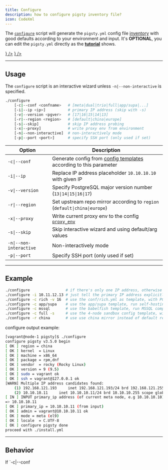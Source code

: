 ```yaml
---
title: Configure
description: how to configure pigsty inventory file?
icon: CodeXml
---
```




The [`configure`](https://github.com/pgsty/pigsty/blob/main/configure) script will generate the `pigsty.yml` config file [inventory](/docs/config/inventory) with good defaults according to your environment and input.
It's **OPTIONAL**, you can edit the `pigsty.yml` directly as the [**tutorial**](/docs/config/tutorial) shows.

<Files>
    <Folder name="pigsty" defaultOpen>
        <a href={"https://github.com/pgsty/pigsty/blob/main/configure"}><File name="configure"  icon={<CpuIcon className="text-orange-400" />} /></a>
        <a href={"https://github.com/pgsty/pigsty/blob/main/pigsty.yml"}><File name="pigsty.yml" icon={<FileCode className="text-blue-500" />} /></a>
    </Folder>
</Files>


--------

## Usage

The `configure` script is an interactive wizard unless `-n|--non-interactive` is specified.

```bash title="~/pigsty/configure"
./configure
    [-c|--conf <confname>   # [meta|dual|trio|full|app/supa|...]
    [-i|--ip <ip>]          # primary IP address (skip with -s)
    [-v|--version <pgver>   # [17|16|15|14|13]
    [-r|--region <region>   # [default|china|europe]
    [-s|--skip]             # skip IP address probing
    [-x|--proxy]            # write proxy env from environment
    [-n|--non-interactive]  # non-interactively mode
    [-p|--port <port>]      # specify SSH port (only used if set)
```

| Option                  | Description                                                                                 |
|-------------------------|---------------------------------------------------------------------------------------------|
| `-c\|--conf`            | Generate config from [config templates](/docs/config/template/) according to this parameter |
| `-i\|--ip`              | Replace IP address placeholder `10.10.10.10` with given IP                                  |
| `-v\|--version`         | Specify PostgreSQL major version number (`13\|14\|15\|16\|17`)                              |
| `-r\|--region`          | Set upstream repo mirror according to `region` (`default\|china\|europe`)                   |
| `-x\|--proxy`           | Write current proxy env to the config [`proxy_env`](/infra/param#proxy_env)            |
| `-s\|--skip`            | Skip interactive wizard and using default/arg values                                        |
| `-n\|--non-interactive` | Non-interactively mode                                                                      |
| `-p\|--port`            | Specify SSH port (only used if set)                                                         |


--------

## Example

```bash
./configure                # if there's only one IP address, otherwise it will ask you for it
./configure -i 10.11.12.13 # just tell the primary IP address explicitly
./configure -c rich -v 16  # use the conf/rich.yml as template, with PG 16 and all extensions
./configure -c app/supa    # use the app/supa template, run self-hosting supabase
./configure -c mssql       # use the babelfish template, run MSSQL compatible PG kernel fork
./configure -c full -s     # use the 4-node sandbox config template, without IP replace & probe
./configure -r china       # use use china mirror instead of default repo
```

configure output example:

```bash title="./configure"
[vagrant@node-1 pigsty]$ ./configure
configure pigsty v3.5.0 begin
[ OK ] region = china
[ OK ] kernel  = Linux
[ OK ] machine = x86_64
[ OK ] package = rpm,dnf
[ OK ] vendor  = rocky (Rocky Linux)
[ OK ] version = 9 (9.5)
[ OK ] sudo = vagrant ok
[ OK ] ssh = vagrant@127.0.0.1 ok
[WARN] Multiple IP address candidates found:
    (1) 192.168.121.193	    inet 192.168.121.193/24 brd 192.168.121.255 scope global dynamic noprefixroute eth0
    (2) 10.10.10.11	    inet 10.10.10.11/24 brd 10.10.10.255 scope global noprefixroute eth1
[ IN ] INPUT primary_ip address (of current meta node, e.g 10.10.10.10):
=> 10.10.10.11
[ OK ] primary_ip = 10.10.10.11 (from input)
[ OK ] admin = vagrant@10.10.10.11 ok
[ OK ] mode = meta (el9)
[ OK ] locale  = C.UTF-8
[ OK ] configure pigsty done
proceed with ./install.yml
```




--------

## Behavior

<Callout title="Config Template">
    If `-c|--conf <template>` is specified, it will generate the config file from the specified [template](/docs/config/template/). Such as `meta`, `app/supa`, etc...
    If no config template is given, it will use the default 1-node config template `meta`.
</Callout>

<Callout title="IP Address">
    If `-i|--ip <ipaddr>` is specified, it will replace the placeholder `10.10.10.10` in the config template with the given IP address.
    Otherwise, if the current node has only one IP address, it will be used. If there are multiple IP addresses, it will ask you to input the primary IP address of current node manually.
</Callout>

<Callout title="PostgreSQL Version">
    If `-v|--version` is specified, it will use the specified PostgreSQL major version number, range from `13` to `17`.
    If no version is specified, it leaves the `pg_version` intact, which usually fallbacks to `17` by default.
</Callout>

<Callout title="Region">
    If `-r|--region` is specified, it will use the specified region directly. The `china` mirror will be used where Google services are not accessible.
</Callout>

<Callout title="Proxy Environment">
    If `-x|--proxy` is specified, it will write the current proxy environment variables to the config [`proxy_env`](/infra/param#proxy_env).
    Will be reused during installation. Including: `HTTP_PROXY`, `HTTPS_PROXY`, `ALL_PROXY`, `NO_PROXY`.
</Callout>

<Callout title="Skip Mode">
    If `-s|--skip` is specified, it will skip IP address replacement and ssh sudo privilege check
</Callout>

<Callout title="Non-Interactive Mode">
    If `-n|--non-interactive` is specified, this script will not ask you for anything, but you have to specify a primary IP address with `-i|--ip <ipaddr>` explicitly.
</Callout>

<Callout title="SSH Port">
    If `-p|--port` is specified, it will use the specified SSH port instead of the default `22`.
    It is used when your local SSH port is not `22`.
</Callout>

<Callout title="Low-End Hardware Optimization">
    If current node CPU cores &le; 4, it will use the `tiny` mode for [`pg_conf`](/pgsql/param#pg_conf) and [`node_tune`](/node/param#node_tune) to optimize for low-end hardware.
</Callout>

<Callout title="Locale Setting">
    Pigsty will use `C.UTF-8` as the default locale, If:

    - PostgreSQL major version &ge; 17, with built-in local provider (default)
    - **OR**, Your system supports `C.utf8` / `C.utf-8` locale (`locale -a`)

    Otherwise, local `C` will be used by default.
</Callout>

